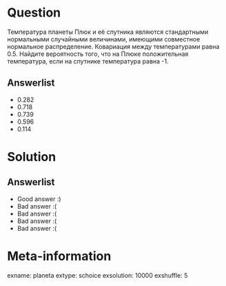 Question
========

Температура планеты Плюк и её спутника являются стандартными нормальными случайными величинами, имеющими совместное нормальное распределение. Ковариация между температурами равна $0.5$. Найдите вероятность того, что на Плюке положительная температура, если на спутнике температура равна -1.

Answerlist
----------
*  $0.282$
*  $0.718$
*  $0.739$
*  $0.596$
*  $0.114$

Solution
========

Answerlist
----------
*  Good answer :)
*  Bad answer :(
*  Bad answer :(
*  Bad answer :(
*  Bad answer :(

Meta-information
================
exname: planeta
extype: schoice
exsolution: 10000
exshuffle: 5
